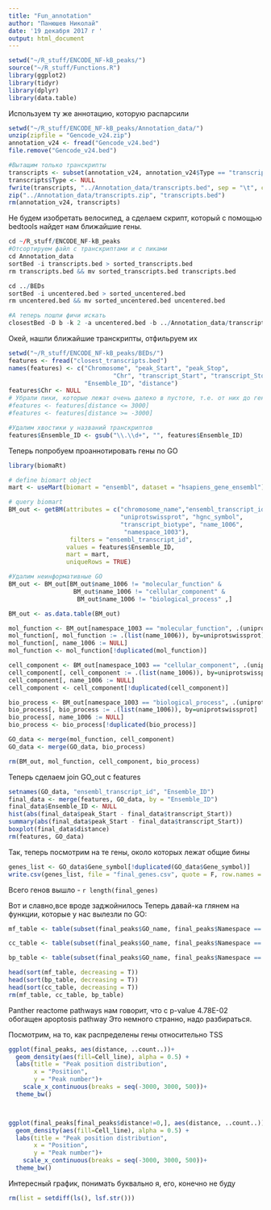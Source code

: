 ```yaml
---
title: "Fun_annotation"
author: "Панюшев Николай"
date: '19 декабря 2017 г '
output: html_document
---
```


```r
setwd("~/R_stuff/ENCODE_NF-kB_peaks/")
source("~/R_stuff/Functions.R")
library(ggplot2)
library(tidyr)
library(dplyr)
library(data.table)
```

Используем ту же аннотацию, которую распарсили

```r
setwd("~/R_stuff/ENCODE_NF-kB_peaks/Annotation_data/")
unzip(zipfile = "Gencode_v24.zip")
annotation_v24 <- fread("Gencode_v24.bed")
file.remove("Gencode_v24.bed")

#Вытащим только транскрипты
transcripts <- subset(annotation_v24, annotation_v24$Type == "transcript")
transcripts$Type <- NULL
fwrite(transcripts, "../Annotation_data/transcripts.bed", sep = "\t", col.names = FALSE)
zip("../Annotation_data/transcripts.zip", "transcripts.bed")
rm(annotation_v24, transcripts)
```

Не будем изобретать велосипед, а сделаем скрипт, который с помощью bedtools найдет нам ближайшие гены.

```r
cd ~/R_stuff/ENCODE_NF-kB_peaks
#Отсортируем файл с транскриптами и с пиками
cd Annotation_data
sortBed -i transcripts.bed > sorted_transcripts.bed
rm transcripts.bed && mv sorted_transcripts.bed transcripts.bed

cd ../BEDs
sortBed -i uncentered.bed > sorted_uncentered.bed
rm uncentered.bed && mv sorted_uncentered.bed uncentered.bed

#А теперь пошли фичи искать
closestBed -D b -k 2 -a uncentered.bed -b ../Annotation_data/transcripts.bed > closest_transcripts.bed
```

Окей, нашли ближайшие транскрипты, отфильруем их

```r
setwd("~/R_stuff/ENCODE_NF-kB_peaks/BEDs/")
features <- fread("closest_transcripts.bed")
names(features) <- c("Chromosome", "peak_Start", "peak_Stop", 
                             "Chr", "transcript_Start", "transcript_Stop", "Strand", 
                     "Ensemble_ID", "distance")
features$Chr <- NULL
# Убрали пики, которые лежат очень далеко в пустоте, т.е. от них до гена более 3000 нуклеотидов
#features <- features[distance <= 3000]
#features <- features[distance >= -3000]

#Удалим хвостики у названий транскриптов
features$Ensemble_ID <- gsub("\\.\\d+", "", features$Ensemble_ID)
```

Теперь попробуем проаннотировать гены по GO

```r
library(biomaRt)

# define biomart object
mart <- useMart(biomart = "ensembl", dataset = "hsapiens_gene_ensembl")

# query biomart
BM_out <- getBM(attributes = c("chromosome_name","ensembl_transcript_id", 
                               "uniprotswissprot", "hgnc_symbol",
                               "transcript_biotype", "name_1006", 
                                "namespace_1003"),
                 filters = "ensembl_transcript_id",
                values = features$Ensemble_ID, 
                mart = mart,
                uniqueRows = TRUE)

#Удалим неинформативные GO
BM_out <- BM_out[BM_out$name_1006 != "molecular_function" &
                  BM_out$name_1006 != "cellular_component" &
                   BM_out$name_1006 != "biological_process" ,]

BM_out <- as.data.table(BM_out)

mol_function <- BM_out[namespace_1003 == "molecular_function", .(uniprotswissprot, hgnc_symbol, name_1006, ensembl_transcript_id)]
mol_function[, mol_function := .(list(name_1006)), by=uniprotswissprot]
mol_function[, name_1006 := NULL]
mol_function <- mol_function[!duplicated(mol_function)]

cell_component <- BM_out[namespace_1003 == "cellular_component", .(uniprotswissprot, hgnc_symbol, name_1006, ensembl_transcript_id)]
cell_component[, cell_component := .(list(name_1006)), by=uniprotswissprot]
cell_component[, name_1006 := NULL]
cell_component <- cell_component[!duplicated(cell_component)]

bio_process <- BM_out[namespace_1003 == "biological_process", .(uniprotswissprot, hgnc_symbol, name_1006, ensembl_transcript_id)]
bio_process[, bio_process := .(list(name_1006)), by=uniprotswissprot]
bio_process[, name_1006 := NULL]
bio_process <- bio_process[!duplicated(bio_process)]

GO_data <- merge(mol_function, cell_component)
GO_data <- merge(GO_data, bio_process)

rm(BM_out, mol_function, cell_component, bio_process)
```

Теперь сделаем join GO_out c features

```r
setnames(GO_data, "ensembl_transcript_id", "Ensemble_ID")
final_data <- merge(features, GO_data, by = "Ensemble_ID")
final_data$Ensemble_ID <- NULL
hist(abs(final_data$peak_Start - final_data$transcript_Start))
summary(abs(final_data$peak_Start - final_data$transcript_Start))
boxplot(final_data$distance)
rm(features, GO_data)
```
Так, теперь посмотрим на те гены, около которых лежат общие бины

```r
genes_list <- GO_data$Gene_symbol[!duplicated(GO_data$Gene_symbol)]
write.csv(genes_list, file = "final_genes.csv", quote = F, row.names = F, col.names = F)
```

Всего генов вышло - `r length(final_genes)`

Вот и славно,все вроде заджойнилось
Теперь давай-ка глянем на функции, которые у нас вылезли по GO:
```r
mf_table <- table(subset(final_peaks$GO_name, final_peaks$Namespace == "molecular_function"))

cc_table <- table(subset(final_peaks$GO_name, final_peaks$Namespace == "cellular_component"))

bp_table <- table(subset(final_peaks$GO_name, final_peaks$Namespace == "biological_process"))

head(sort(mf_table, decreasing = T))
head(sort(bp_table, decreasing = T))
head(sort(cc_table, decreasing = T))
rm(mf_table, cc_table, bp_table)
```

Panther reactome pathways нам говорит, что с p-value 4.78E-02 обогащен apoptosis pathway 
Это немного странно, надо разбираться.


Посмотрим, на то, как распределены гены относительно TSS
```r
ggplot(final_peaks, aes(distance, ..count..))+
  geom_density(aes(fill=Cell_line), alpha = 0.5) +
  labs(title = "Peak position distribution",
       x = "Position",
       y = "Peak number")+
    scale_x_continuous(breaks = seq(-3000, 3000, 500))+
  theme_bw()



ggplot(final_peaks[final_peaks$distance!=0,], aes(distance, ..count..))+
  geom_density(aes(fill=Cell_line), alpha = 0.5) +
  labs(title = "Peak position distribution",
       x = "Position",
       y = "Peak number")+
    scale_x_continuous(breaks = seq(-3000, 3000, 500))+
  theme_bw()

```
Интересный график, понимать буквально я, его, конечно не буду


```r
rm(list = setdiff(ls(), lsf.str()))
```